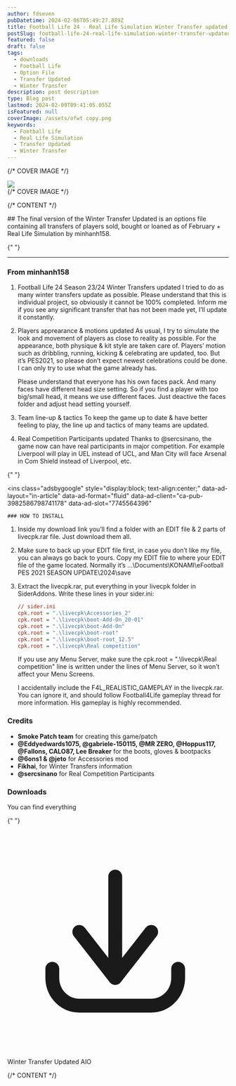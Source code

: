 ```yaml
---
author: fdseven
pubDatetime: 2024-02-06T05:49:27.889Z
title: Football Life 24 - Real Life Simulation Winter Transfer updated AIO
postSlug: football-life-24-real-life-simulation-winter-transfer-updated-aio
featured: false
draft: false
tags:
  - downloads
  - Football Life
  - Option File
  - Transfer Updated
  - Winter Transfer
description: post description
type: Blog post
lastmod: 2024-02-09T09:41:05.055Z
isFeatured: null
coverImage: /assets/ofwt copy.png
keywords:
  - Football Life
  - Real Life Simulation
  - Transfer Updated
  - Winter Transfer
---
```



{/* COVER IMAGE */}

<div class="col-start-1 col-span-8 lg:col-start-2 lg:col-end-9 lg:row-span-2 mt-0 lg:-mt-40">
  <div className="relative lg:-mr-8">
    <img
      transition:persist
      src={frontmatter.coverImage}
      className="cover w-full aspect-video object-cover"
    />
  </div>
</div>
{/* COVER IMAGE */}

{/* CONTENT */}

<div class="col-span-8 md:col-start-2 md:col-span-6 lg:col-start-2 lg:col-span-4 [&>h2]:!mt-0">
  ## The final version of the Winter Transfer Updated is an options file containing all transfers of players sold, bought or loaned as of February + Real Life Simulation by minhanh158.

{" "}

<hr />

### From minhanh158

1. Football Life 24 Season 23/24 Winter Transfers updated
   I tried to do as many winter transfers update as possible. Please understand that this is individual project, so obviously it cannot be 100% completed. Inform me if you see any significant transfer that has not been made yet, I’ll update it constantly.

2. Players apprearance & motions updated
   As usual, I try to simulate the look and movement of players as close to reality as possible. For the appearance, both physique & kit style are taken care of. Players’ motion such as dribbling, running, kicking & celebrating are updated, too. But it’s PES2021, so please don’t expect newest celebrations could be done. I can only try to use what the game already has.

   Please understand that everyone has his own faces pack. And many faces have different head size setting. So if you find a player with too big/small head, it means we use different faces. Just deactive the faces folder and adjust head setting yourself.

3. Team line-up & tactics
   To keep the game up to date & have better feeling to play, the line up and tactics of many teams are updated.

4. Real Competition Participants updated
   Thanks to @sercsinano, the game now can have real participants in major competition. For example Liverpool will play in UEL instead of UCL, and Man City will face Arsenal in Com Shield instead of Liverpool, etc.

{" "}

<ins
  class="adsbygoogle"
  style="display:block; text-align:center;"
  data-ad-layout="in-article"
  data-ad-format="fluid"
  data-ad-client="ca-pub-3982586798741178"
  data-ad-slot="7745564396"
></ins>
<script>(adsbygoogle = window.adsbygoogle || []).push({});</script>

    ### HOW TO INSTALL

1. Inside my download link you’ll find a folder with an EDIT file & 2 parts of livecpk.rar file. Just download them all.

2. Make sure to back up your EDIT file first, in case you don’t like my file, you can always go back to yours.
   Copy my EDIT file to where your EDIT file of the game located. Normally it’s …\Documents\KONAMI\eFootball PES 2021 SEASON UPDATE\2024\save

3. Extract the livecpk.rar, put everything in your livecpk folder in SiderAddons. Write these lines in your sider.ini:

   ```ini
   // sider.ini
   cpk.root = ".\livecpk\Accessories_2"
   cpk.root = ".\livecpk\boot-Add-On_20-01"
   cpk.root = ".\livecpk\boot-Add-On"
   cpk.root = ".\livecpk\boot-root"
   cpk.root = ".\livecpk\boot-root_12.5"
   cpk.root = ".\livecpk\Real competition"
   ```

   If you use any Menu Server, make sure the cpk.root = ".\livecpk\Real competition" line is written under the lines of Menu Server, so it won’t affect your Menu Screens.

   I accidentally include the F4L_REALISTIC_GAMEPLAY in the livecpk.rar. You can ignore it, and should follow Football4Life gameplay thread for more information. His gameplay is highly recommended.

### Credits

- **Smoke Patch team** for creating this game/patch
- **@Eddyedwards1075, @gabriele-150115, @MR ZERO, @Hoppus117, @Fallons, CALO87, Lee Breaker** for the boots, gloves & bootpacks
- **@6ons1 & @jeto** for Accessories mod
- **Fikhai**, for Winter Transfers information
- **@sercsinano** for Real Competition Participants

### Downloads

You can find everything

{" "}

<div className="flex flex-wrap gap-2">
  <LinkButton
    targetNew={true}
    title="Winter Transfer Updated AIO"
    href="https://drive.google.com/drive/folders/1skwSAIi75LobSyd3NVOQm3zUxBK4NqcE?usp=sharing"
    className="flex items-center [&>p]:!m-0 px-4 !text-skin-inverted [&>p]:!text-skin-inverted [&>p>svg]:text-skin-inverted bg-skin-accent rounded-full !decoration-transparent border border-skin-accent transition duration-500"
  >
    <svg
      class="text-skin-inverted"
      viewBox="0 0 24 24"
      fill="none"
      xmlns="http://www.w3.org/2000/svg"
    >
      <g id="SVGRepo_bgCarrier" stroke-width="0"></g>
      <g
        id="SVGRepo_tracerCarrier"
        stroke-linecap="round"
        stroke-linejoin="round"
      ></g>
      <g id="SVGRepo_iconCarrier">
        <path
          d="M5.625 15C5.625 14.5858 5.28921 14.25 4.875 14.25C4.46079 14.25 4.125 14.5858 4.125 15H5.625ZM4.875 16H4.125H4.875ZM19.275 15C19.275 14.5858 18.9392 14.25 18.525 14.25C18.1108 14.25 17.775 14.5858 17.775 15H19.275ZM11.1086 15.5387C10.8539 15.8653 10.9121 16.3366 11.2387 16.5914C11.5653 16.8461 12.0366 16.7879 12.2914 16.4613L11.1086 15.5387ZM16.1914 11.4613C16.4461 11.1347 16.3879 10.6634 16.0613 10.4086C15.7347 10.1539 15.2634 10.2121 15.0086 10.5387L16.1914 11.4613ZM11.1086 16.4613C11.3634 16.7879 11.8347 16.8461 12.1613 16.5914C12.4879 16.3366 12.5461 15.8653 12.2914 15.5387L11.1086 16.4613ZM8.39138 10.5387C8.13662 10.2121 7.66533 10.1539 7.33873 10.4086C7.01212 10.6634 6.95387 11.1347 7.20862 11.4613L8.39138 10.5387ZM10.95 16C10.95 16.4142 11.2858 16.75 11.7 16.75C12.1142 16.75 12.45 16.4142 12.45 16H10.95ZM12.45 5C12.45 4.58579 12.1142 4.25 11.7 4.25C11.2858 4.25 10.95 4.58579 10.95 5H12.45ZM4.125 15V16H5.625V15H4.125ZM4.125 16C4.125 18.0531 5.75257 19.75 7.8 19.75V18.25C6.61657 18.25 5.625 17.2607 5.625 16H4.125ZM7.8 19.75H15.6V18.25H7.8V19.75ZM15.6 19.75C17.6474 19.75 19.275 18.0531 19.275 16H17.775C17.775 17.2607 16.7834 18.25 15.6 18.25V19.75ZM19.275 16V15H17.775V16H19.275ZM12.2914 16.4613L16.1914 11.4613L15.0086 10.5387L11.1086 15.5387L12.2914 16.4613ZM12.2914 15.5387L8.39138 10.5387L7.20862 11.4613L11.1086 16.4613L12.2914 15.5387ZM12.45 16V5H10.95V16H12.45Z"
          fill="currentColor"
        ></path>
      </g>
    </svg>
    <p>Winter Transfer Updated AIO</p>
  </LinkButton>
</div>

</div>
{/* CONTENT */}
